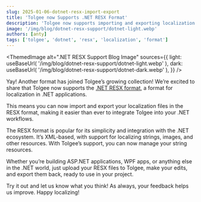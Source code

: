 ```yaml
---
slug: 2025-01-06-dotnet-resx-import-export
title: 'Tolgee now Supports .NET RESX Format'
description: 'Tolgee now supports importing and exporting localization data in the .NET RESX format.'
image: '/img/blog/dotnet-resx-support/dotnet-light.webp'
authors: [anty]
tags: ['tolgee', 'dotnet', 'resx', 'localization', 'format']
---
```



<ThemedImage
    alt=".NET RESX Support Blog Image"
    sources={{
        light: useBaseUrl(
            '/img/blog/dotnet-resx-support/dotnet-light.webp'
        ),
        dark: useBaseUrl(
            '/img/blog/dotnet-resx-support/dotnet-dark.webp'
        ),
    }}
/>


Yay! Another format has joined Tolgee’s growing collection! We’re excited to share that Tolgee now
supports the [.NET RESX format](/platform/formats/dotnet_resx), a format for localization in .NET applications.

<!--truncate-->

This means you can now import and export your localization files in the RESX format, making it easier than
ever to integrate Tolgee into your .NET workflows.

The RESX format is popular for its simplicity and integration with the .NET ecosystem. It’s XML-based, with support
for localizing strings, images, and other resources. With Tolgee’s support, you can now manage your string resources.

Whether you’re building ASP.NET applications, WPF apps, or anything else in the .NET world, just upload your
RESX files to Tolgee, make your edits, and export them back, ready to use in your project.

Try it out and let us know what you think! As always, your feedback helps us improve. Happy localizing!
